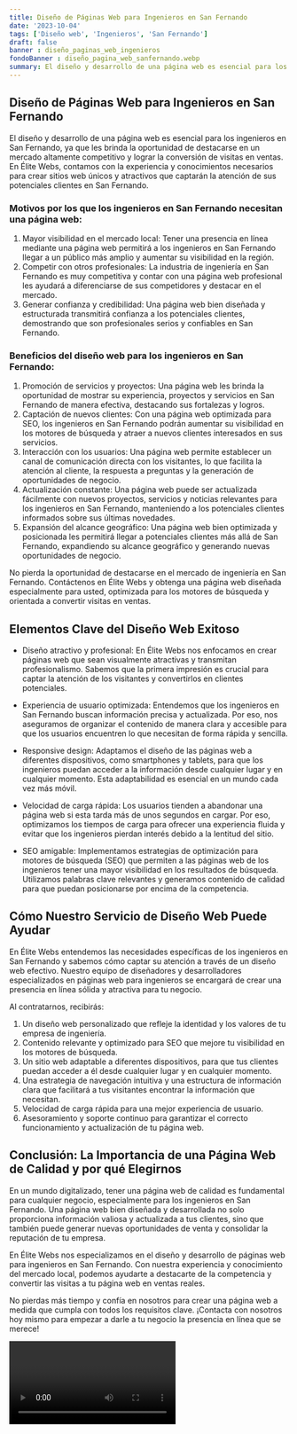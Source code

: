 ```yaml
---
title: Diseño de Páginas Web para Ingenieros en San Fernando
date: '2023-10-04'
tags: ['Diseño web', 'Ingenieros', 'San Fernando']
draft: false
banner : diseño_paginas_web_ingenieros
fondoBanner : diseño_pagina_web_sanfernando.webp
summary: El diseño y desarrollo de una página web es esencial para los ingenieros en San Fernando, ya que les brinda la oportunidad de destacarse en un mercado altamente competitivo y lograr la conversión de visitas en ventas. En Élite Webs, contamos con la experiencia y conocimientos necesarios para crear sitios web únicos y atractivos que captarán la atención de sus potenciales clientes en San Fernando.
---
```


## Diseño de Páginas Web para Ingenieros en San Fernando

El diseño y desarrollo de una página web es esencial para los ingenieros en San Fernando, ya que les brinda la oportunidad de destacarse en un mercado altamente competitivo y lograr la conversión de visitas en ventas. En Élite Webs, contamos con la experiencia y conocimientos necesarios para crear sitios web únicos y atractivos que captarán la atención de sus potenciales clientes en San Fernando.

### Motivos por los que los ingenieros en San Fernando necesitan una página web:
1. Mayor visibilidad en el mercado local: Tener una presencia en línea mediante una página web permitirá a los ingenieros en San Fernando llegar a un público más amplio y aumentar su visibilidad en la región.
2. Competir con otros profesionales: La industria de ingeniería en San Fernando es muy competitiva y contar con una página web profesional les ayudará a diferenciarse de sus competidores y destacar en el mercado.
3. Generar confianza y credibilidad: Una página web bien diseñada y estructurada transmitirá confianza a los potenciales clientes, demostrando que son profesionales serios y confiables en San Fernando.

### Beneficios del diseño web para los ingenieros en San Fernando:
1. Promoción de servicios y proyectos: Una página web les brinda la oportunidad de mostrar su experiencia, proyectos y servicios en San Fernando de manera efectiva, destacando sus fortalezas y logros.
2. Captación de nuevos clientes: Con una página web optimizada para SEO, los ingenieros en San Fernando podrán aumentar su visibilidad en los motores de búsqueda y atraer a nuevos clientes interesados en sus servicios.
3. Interacción con los usuarios: Una página web permite establecer un canal de comunicación directa con los visitantes, lo que facilita la atención al cliente, la respuesta a preguntas y la generación de oportunidades de negocio.
4. Actualización constante: Una página web puede ser actualizada fácilmente con nuevos proyectos, servicios y noticias relevantes para los ingenieros en San Fernando, manteniendo a los potenciales clientes informados sobre sus últimas novedades.
5. Expansión del alcance geográfico: Una página web bien optimizada y posicionada les permitirá llegar a potenciales clientes más allá de San Fernando, expandiendo su alcance geográfico y generando nuevas oportunidades de negocio.

No pierda la oportunidad de destacarse en el mercado de ingeniería en San Fernando. Contáctenos en Élite Webs y obtenga una página web diseñada especialmente para usted, optimizada para los motores de búsqueda y orientada a convertir visitas en ventas.

<GifSeo />

<Cta />

## Elementos Clave del Diseño Web Exitoso

- Diseño atractivo y profesional: En Élite Webs nos enfocamos en crear páginas web que sean visualmente atractivas y transmitan profesionalismo. Sabemos que la primera impresión es crucial para captar la atención de los visitantes y convertirlos en clientes potenciales.

- Experiencia de usuario optimizada: Entendemos que los ingenieros en San Fernando buscan información precisa y actualizada. Por eso, nos aseguramos de organizar el contenido de manera clara y accesible para que los usuarios encuentren lo que necesitan de forma rápida y sencilla.

- Responsive design: Adaptamos el diseño de las páginas web a diferentes dispositivos, como smartphones y tablets, para que los ingenieros puedan acceder a la información desde cualquier lugar y en cualquier momento. Esta adaptabilidad es esencial en un mundo cada vez más móvil.

- Velocidad de carga rápida: Los usuarios tienden a abandonar una página web si esta tarda más de unos segundos en cargar. Por eso, optimizamos los tiempos de carga para ofrecer una experiencia fluida y evitar que los ingenieros pierdan interés debido a la lentitud del sitio.

- SEO amigable: Implementamos estrategias de optimización para motores de búsqueda (SEO) que permiten a las páginas web de los ingenieros tener una mayor visibilidad en los resultados de búsqueda. Utilizamos palabras clave relevantes y generamos contenido de calidad para que puedan posicionarse por encima de la competencia.

## Cómo Nuestro Servicio de Diseño Web Puede Ayudar

En Élite Webs entendemos las necesidades específicas de los ingenieros en San Fernando y sabemos cómo captar su atención a través de un diseño web efectivo. Nuestro equipo de diseñadores y desarrolladores especializados en páginas web para ingenieros se encargará de crear una presencia en línea sólida y atractiva para tu negocio.

Al contratarnos, recibirás:

1. Un diseño web personalizado que refleje la identidad y los valores de tu empresa de ingeniería.
2. Contenido relevante y optimizado para SEO que mejore tu visibilidad en los motores de búsqueda.
3. Un sitio web adaptable a diferentes dispositivos, para que tus clientes puedan acceder a él desde cualquier lugar y en cualquier momento.
4. Una estrategia de navegación intuitiva y una estructura de información clara que facilitará a tus visitantes encontrar la información que necesitan.
5. Velocidad de carga rápida para una mejor experiencia de usuario.
6. Asesoramiento y soporte continuo para garantizar el correcto funcionamiento y actualización de tu página web.

## Conclusión: La Importancia de una Página Web de Calidad y por qué Elegirnos

En un mundo digitalizado, tener una página web de calidad es fundamental para cualquier negocio, especialmente para los ingenieros en San Fernando. Una página web bien diseñada y desarrollada no solo proporciona información valiosa y actualizada a tus clientes, sino que también puede generar nuevas oportunidades de venta y consolidar la reputación de tu empresa.

En Élite Webs nos especializamos en el diseño y desarrollo de páginas web para ingenieros en San Fernando. Con nuestra experiencia y conocimiento del mercado local, podemos ayudarte a destacarte de la competencia y convertir las visitas a tu página web en ventas reales.

No pierdas más tiempo y confía en nosotros para crear una página web a medida que cumpla con todos los requisitos clave. ¡Contacta con nosotros hoy mismo para empezar a darle a tu negocio la presencia en línea que se merece!

<Video />

<CtaBot job='Ingenieros' city='San Fernando'/>

<Gmaps query='San Fernando+españa+maps' />
